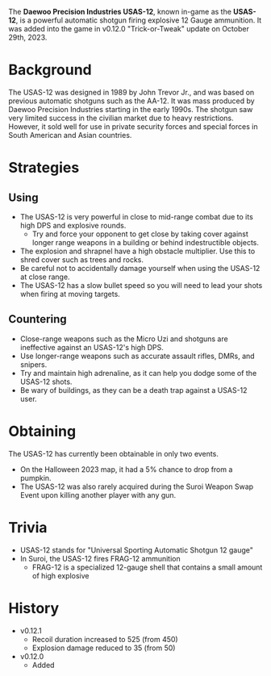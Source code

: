 <Event />

The **Daewoo Precision Industries USAS-12**, known in-game as the **USAS-12**, is a powerful automatic shotgun firing explosive 12 Gauge ammunition. It was added into the game in v0.12.0 "Trick-or-Tweak" update on October 29th, 2023.

# Background
The USAS-12 was designed in 1989 by John Trevor Jr., and was based on previous automatic shotguns such as the AA-12. It was mass produced by Daewoo Precision Industries starting in the early 1990s. The shotgun saw very limited success in the civilian market due to heavy restrictions. However, it sold well for use in private security forces and special forces in South American and Asian countries.

# Strategies
## Using
- The USAS-12 is very powerful in close to mid-range combat due to its high DPS and explosive rounds.
  - Try and force your opponent to get close by taking cover against longer range weapons in a building or behind indestructible objects.
- The explosion and shrapnel have a high obstacle multiplier. Use this to shred cover such as trees and rocks.
- Be careful not to accidentally damage yourself when using the USAS-12 at close range.
- The USAS-12 has a slow bullet speed so you will need to lead your shots when firing at moving targets.

## Countering
- Close-range weapons such as the <Link href="/weapons/guns/micro_uzi">Micro Uzi</Link> and shotguns are ineffective against an USAS-12's high DPS.
- Use longer-range weapons such as accurate assault rifles, DMRs, and snipers.
- Try and maintain high adrenaline, as it can help you dodge some of the USAS-12 shots.
- Be wary of buildings, as they can be a death trap against a USAS-12 user.

# Obtaining
The USAS-12 has currently been obtainable in only two events.
- On the Halloween 2023 map, it had a 5% chance to drop from a pumpkin.
- The USAS-12 was also rarely acquired during the Suroi Weapon Swap Event upon killing another player with any gun.

# Trivia
- USAS-12 stands for "Universal Sporting Automatic Shotgun 12 gauge"
- In Suroi, the USAS-12 fires FRAG-12 ammunition
  - FRAG-12 is a specialized 12-gauge shell that contains a small amount of high explosive

# History
- v0.12.1
  - Recoil duration increased to 525 (from 450)
  - Explosion damage reduced to 35 (from 50)
- v0.12.0
  - Added
